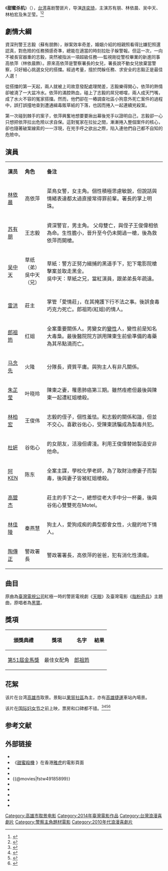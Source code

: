 {{电影信息框
| 片名     = 甜蜜杀机
| 电影原名 = ''{{lang|en|Sweet Alibis}}''
| 图像     = 甜蜜杀机.jpg
| 图像说明 = 电影海报
| 导演     = [[连奕琦|连奕琦]]
| 监制     = 王子維
| 制片     = 陳亮材
| 编剧     = {{Plainlist|
* -{于}-尚民
* 陳嘉振
* 连奕琦
}} 
| 主演     = {{Plainlist|
* [[苏有朋|苏有朋]]
* [[林依晨|林依晨]]
* [[吴中天|吴中天]]
* [[雷洪|雷洪]]
* [[郎祖筠|郎祖筠]]
}}
| 配乐     = 楊琬茜
| 片尾曲   = 蘇有朋《老天有眼》
| 摄影     = 车亮逸
| 剪辑     = {{Plainlist|
* 李棟全
* 林雍益
}}
| 制片商   = {{Plainlist|
* 甲普国际媒体
* [[阿荣企业|阿荣企业]]
* [[知見講講|知見講講]]
* [[高雄人文化基金会|高雄人文化基金会]]
* [[台北影业|台北影业]]
}}
| 片长     = 112分钟
| 产地     = {{台灣電影產地}}
| 语言     = [[中華民國國語|國語]] [[中華民國國語|台語]]
| 上映日期 = {{Film date|2014|1|17|臺灣|2014|3|6|香港|2014|3|7|中国大陆}}
| 发行商   = {{Plainlist|
* 穀得電影
* [[博伟|博伟]]
}}
| 预算     = 4000万新台币
| 票房     = 3727万人民币<ref>{{cite web |url=http://www.cbooo.cn/m/61920|title=中國票房}}</ref>
|美術=郭怡君}}

《'''甜蜜杀机'''》（{{lang-en|''Sweet Alibis''}}），[[台湾|台湾]]喜剧警匪片，导演[[连奕琦|连奕琦]]，主演苏有朋、林依晨、吴中天、林柏宏及朱芷莹。<ref>{{cite web|url=http://www.js.xinhuanet.com/2014-03/12/c_119727537.htm|title=《甜蜜杀机》苏有朋林依晨表现亮眼|date=2014-03-12|accessdate=2014-03-22|work=新华网|deadurl=yes|archiveurl=https://web.archive.org/web/20160304194405/http://www.js.xinhuanet.com/2014-03/12/c_119727537.htm|archivedate=2016-03-04}}</ref><ref>{{cite web |url=http://ent.163.com/14/0314/02/9N91B4ER00032DGD.html |title=《甜蜜杀机》:拌拌嘴,追追凶,谈谈情 |accessdate=2014-03-22 |date=2014-03-14 |work=网易 |archive-url=https://web.archive.org/web/20140322153338/http://ent.163.com/14/0314/02/9N91B4ER00032DGD.html |archive-date=2014-03-22 |dead-url=yes }}</ref>

== 劇情大綱 ==
資深刑警王志毅（蘇有朋飾），辦案效率奇差，婚姻介紹的相親照看得比嫌犯照還認真，對危險的任務預感奇準，總能在適當的時刻拉肚子躲警報。但這一次，一向不被長官器重的志毅，突然被指派一項超級任務──監視剛從警校畢業的新進同事高依萍（林依晨飾）。原來高依萍是警察署長的女兒，署長說不動女兒放棄當警察，只好細心挑選女兒的搭擋。經過考量，擅於閃躲任務、求安全的志毅正是最佳人選！

從搭擋的第一天起，兩人就被上司故意發配處理閒差，志毅樂得開心，依萍的熱情卻被澆了一大盆冷水。依萍的滿腔熱血，碰上了志毅的屌兒啷噹，兩人成天鬥嘴，成了水火不容的冤家搭擋。然而，他們卻在一樁調查社區小狗意外死亡案件的過程中，誤打誤撞地查到遭通緝毒販草紙的下落，也因而捲入一起連續兇殺案。 

第一次碰到棘手的案子，依萍興奮地想要要揪出幕後兇手以證明自己，志毅卻一心只想把依萍拉出危險以求自保。這對冤家在拉扯之間，漸漸捲入整個案件的核心，卻也隨著破案線索的一一浮現，在兇手呼之欲出之際，陷入連他們自己都不自知的危險中。

== 演員 ==
{|class="wikitable" width="70%"
|- style="background:cornflowerblue; color:white" align=center
|style="width:5%"|'''演员'''
|style="width:5%"|'''角色'''
|style="width:60%"|'''备注'''

|-align=center 
|[[林依晨|林依晨]]||高依萍
|style="text-align: left;"|菜鳥女警，女主角。個性積極思慮敏銳，但說話與情緒表達都太過直接常得罪前輩。署長的掌上明珠。

|-align=center 
|[[苏有朋|苏有朋]]||王志毅
|style="text-align: left;"|資深警官，男主角。 父母雙亡，與侄子王俊偉相依為命。生性膽小，晉升至今仍未開過一槍，後為救依萍而開槍。

|-align=center 
|[[吴中天|吴中天]]||草纸（弟）<br/>吳中天（兄）
|style="text-align: left;"|草紙：警方正努力緝捕的黑道手下，犯下電影院槍擊案並取走黑金。<br>吳中天：草紙之兄，當紅演員，跟弟弟長年疏遠。

|-align=center 
|[[雷洪|雷洪]]||莊主
|style="text-align: left;"|掌管「愛情莊」，在其掩護下行不法之事。後誤食毒巧克力死亡。郎祖筠(紅姐)的情人。

|-align=center 
|[[郎祖筠|郎祖筠]]||红姐
|style="text-align: left;"|全案重要關係人。男變女的[[變性|變性]]人，變性前是知名大毒梟。最後醫院院方誤用陳東生前偷準備的毒藥為其吊點滴而亡。

|-align=center 
|[[马念先|马念先]]||火隆
|style="text-align: left;"|分隊長，資質平庸。與狗主人有非凡關係。

|-align=center 
|[[朱芷莹|朱芷莹]]||叶晓玲
|style="text-align: left;"|陳東之妻，罹患肺癌第三期。雖然痊癒但最後與陳東一起遭紅姐槍殺。

|-align=center 
|[[林柏宏|林柏宏]]||王俊伟
|style="text-align: left;"|志毅的侄子，個性羞怯。和志毅的關係和諧，但並不交心。喜歡谷佑心，受陳東誘騙成為製毒共犯。

|-align=center 
|[[杜姸|杜姸]]||谷佑心
|style="text-align: left;"|{{lang|en|Pachingo}}的女朋友，活潑但膚淺。利用王俊偉替她製造安非他命。

|-align=center 
|[[阿KEN|阿KEN]]||陈东
|style="text-align: left;"|全案主謀，學校化學老師，為了取財治療妻子而製毒，後與妻子皆被紅姐槍殺。

|-align=center 
|[[高盟杰|高盟杰]]||{{lang|en|Pachingo}}
|style="text-align: left;"|莊主的手下之一，總想從老大手中分一杯羹，後與谷佑心雙雙死在Motel。

|-align=center 
|[[林佳陵|林佳陵]]||秦燕慧
|style="text-align: left;"|狗主人，愛狗成痴的典型都會女性，火龍的地下情人。

|-align=center 
|[[陶傳正|陶傳正]]||警政署長
|style="text-align: left;"|警政署署長，高依萍的爸爸，犯有消化性潰瘍。
|}

== 曲目 ==
{{Track listing
| collapsed        = no
| total_length     = 
| all_writing      = 
| all_lyrics       = 
| all_music        = 
| arranger_credits = 
| extra_column     = 歌手
| title1           = 《老天有眼》
| note1            = 主题曲
| lyrics1          = 顧英德、吳世勳
| music1           = [[張大慶_(音樂人)|張大慶]]、[[馬念先|馬念先]]
| extra1           = 苏有朋
| length1          = 
}}
原曲為[[臺灣電視公司|臺灣電視公司]]紅極一時的警匪電視劇《[[天眼_(台灣電視劇)|天眼]]》及臺灣電影《[[脂粉奇兵|脂粉奇兵]]》主題曲，原唱者為[[黑寶|黑寶]]。

== 獎項 ==
{|class="wikitable"
!頒獎典禮!!獎項!!名字!!結果
|-
|[[第51屆金馬獎|第51屆金馬獎]]
|最佳女配角
|[[郎祖筠|郎祖筠]]
|{{nom}}
|}

== 花絮 ==
该片在台湾[[高雄市|高雄市]]取景。景點以[[果貿社區_(高雄市)|果貿社區]]為主，亦有[[高雄捷運|高雄捷運]]車站內場景。

该片在[[国际妇女节|国际妇女节]]之前上映，票房和口碑都不错。<ref>{{cite web |url=http://ent.163.com/14/0309/04/9MSAC6KB00032DGD.html |title=《甜蜜杀机》乐坏九把刀 |accessdate=2014-03-22 |date=2014-03-09 |work=网易 |archive-url=https://web.archive.org/web/20140322153246/http://ent.163.com/14/0309/04/9MSAC6KB00032DGD.html |archive-date=2014-03-22 |dead-url=yes }}</ref><ref>{{cite web |url=http://henan.sina.com.cn/ent/mov/2014-03-13/235-22711.html |title=《甜蜜杀机》阳春3月爆笑来袭 |accessdate=2014-03-22 |date=2014-03-13 |work=新浪 |archive-date=2014-03-22 |archive-url=https://web.archive.org/web/20140322153338/http://henan.sina.com.cn/ent/mov/2014-03-13/235-22711.html |dead-url=no }}</ref><ref>{{cite web |url=http://ent.163.com/14/0311/08/9N1UN63I000300B1.html |title=《甜蜜杀机》热映 爆笑侦探题材获疯狂点赞 |accessdate=2014-03-22 |date=2014-03-11 |work=网易 |archive-date=2020-04-15 |archive-url=https://web.archive.org/web/20200415170157/http://ent.163.com/14/0311/08/9N1UN63I000300B1.html |dead-url=no }}</ref><ref>{{cite web |url=http://news.xinhuanet.com/ent/2014-03/13/c_126261019.htm |title=独家解析：从《甜蜜杀机》看华语喜剧片新局势 |accessdate=2014-03-22 |date=2014-03-13 |work=新华网 |archive-date=2014-04-08 |archive-url=https://web.archive.org/web/20140408213306/http://news.xinhuanet.com/ent/2014-03/13/c_126261019.htm |dead-url=no }}</ref>

==参考文献==
{{reflist}}

== 外部链接==
* {{facebook|sweet.alibis|《甜蜜殺機》}}
*《[http://hk.movies.yahoo.net/movie/details/22999-甜蜜殺機 甜蜜殺機] {{Wayback|url=http://hk.movies.yahoo.net/movie/details/22999-%E7%94%9C%E8%9C%9C%E6%AE%BA%E6%A9%9F |date=20140526102623 }}》在香港[[雅虎|雅虎]]的電影頁面{{zh-hk}}
*{{Yahoomovie id|5016}}
*{{MSN movie|13810}}
*{{@movies|fstw49185899}}
*{{hkmdb title|16177}}
*{{Mtime|207881}}
*{{douban}}
*{{Amg movie|593331}}
*{{imdb title|3582088}}

{{連奕琦}}
{{蘇有朋}}
{{2010年代警匪／黑幫華語電影}}

{{DEFAULTSORT:T甜}}
[[Category:高雄市取景电影|Category:高雄市取景电影]]
[[Category:2014年臺灣電影作品|Category:2014年臺灣電影作品]]
[[Category:台灣浪漫喜劇片|Category:台灣浪漫喜劇片]]
[[Category:警察主角題材電影|Category:警察主角題材電影]]
[[Category:2010年代浪漫喜劇片|Category:2010年代浪漫喜劇片]]